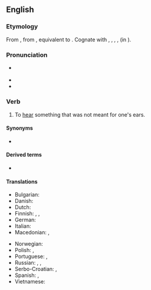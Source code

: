 ==English==

===Etymology===
From {{inh|en|enm|*overheren}}, from {{inh|en|ang|oferhīeran||to overhear, hear, disobey, disregard, neglect}}, equivalent to {{prefix|en|over|hear}}. Cognate with {{cog|nl|overhoren||to hear, hear about}}, {{cog|de|überhören||to not hear, ignore}}, {{cog|da|overhøre||to overhear}}, {{cog|is|yfirheyra||to hear}}, {{cog|got|*𐌿𐍆𐌰𐍂𐌷𐌰𐌿𐍃𐌾𐌰𐌽|t=to disregard, disobey}} (in {{m|got|𐌿𐍆𐌰𐍂𐌷𐌰𐌿𐍃𐌴𐌹𐌽𐍃}}).

===Pronunciation===
* {{a|US}} {{IPA|en|/oʊ.vɚˈhɪɚ/}}
* {{audio|en|LL-Q1860 (eng)-Vealhurl-overhear.wav|Audio (RP)}}
* {{rhymes|en|ɪə(ɹ)|s=3}}

===Verb===
{{en-verb|overhears|overhearing|overheard}}

# {{lb|en|ambitransitive}} To [[hear]] something that was not meant for one's ears.
#: {{ux|en|I was hanging clothes in the garden and I '''overheard''' the neighbours talking about Sheila's pregnancy.}}

====Synonyms====
* {{l|en|eavesdrop}}

====Derived terms====
* {{l|en|overhearer}}

====Translations====
{{trans-top|To hear something that wasn't meant for one's ears}}
* Bulgarian: {{t+|bg|дочувам}}
* Danish: {{t+|da|overhøre}}
* Dutch: {{t+|nl|luistervinken}}
* Finnish: {{t|fi|[[kuulla]] [[sattumalta]]}}, {{t|fi|[[kuulla]] [[vahingossa]]}}, {{t|fi|[[sattua]] [[kuulla|kuulemaan]]}}
* German: {{t|de|zufällig mit anhören}}
* Italian: {{t|it|origliare}}
* Macedonian: {{t|mk|наслушува}}, {{t|mk|наслушнува}}
{{trans-mid}}
* Norwegian: {{t|no|overhøre}}
* Polish: {{t+|pl|podsłuchiwać|impf}}, {{t+|pl|podsłuchać|pf}}
* Portuguese: {{t|pt|[[ouvir]] [[por acaso]]}}, {{t|pt|[[escutar]] [[sem querer]]}}
* Russian: {{t+|ru|подслу́шивать|impf}}, {{t+|ru|подслу́шать|pf}}, {{t|ru|случа́йно услы́шать}}
* Serbo-Croatian: {{t+|sh|načuti}}, {{t|sh|nasluhnuti}}
* Spanish: {{t|es|[[oír]] [[por]] [[casualidad]]}}, {{t|es|[[oír]] [[sin querer]]}}
* Vietnamese: {{t+|vi|nghe lén}}
{{trans-bottom}}